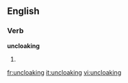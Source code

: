 ==English==

===Verb===
'''uncloaking'''

# {{third-person singular of|uncloak}}

[[fr:uncloaking]]
[[it:uncloaking]]
[[vi:uncloaking]]